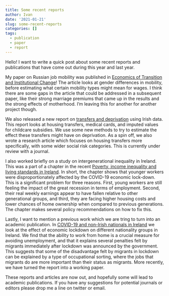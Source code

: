 ```yaml
---
title: Some recent reports
author: Ivan
date: '2021-01-21'
slug: some-recent-reports
categories: []
tags:
  - publication
  - paper
  - report
---
```



Hello! I want to write a quick post about some recent reports and publications that have come out during this year and last year.

My paper on Russian job mobility was published in [Economics of Transition and Institutional Change](https://onlinelibrary.wiley.com/doi/abs/10.1111/ecot.12264)! 
The article looks at gender differences in mobility, before estimating what certain mobility types might mean for wages.
I think there are some gaps in the article that could be addressed in a subsequent paper, like their strong marriage premiums that came up in the results and the strong effects of motherhood. 
I'm leaving this for another for another project though.

We also released a new report on [transfers and deprivation](https://www.esri.ie/publications/social-transfers-and-deprivation-in-ireland-a-study-of-cash-and-non-cash-payments-tied) using Irish data. 
This report looks at housing transfers, medical cards, and imputed values for childcare subsidies. 
We use some new methods to try to estimate the effect these transfers might have on deprivation.
As a spin off, we also wrote a research article which focuses on housing transfers more specifically, with some wider social risk categories.
This is currently under review with a journal.

I also worked briefly on a study on intergenerational inequality in Ireland. 
This was a part of a chapter in the recent [Poverty, income inequality and living standards in Ireland](https://www.esri.ie/publications/poverty-income-inequality-and-living-standards-in-ireland-0). 
In short, the chapter shows that younger workers were disproportionately affected by the COVID-19 economic lock-down.
This is a significant problem for three reasons.
First, young workers are still feeling the impact of the great recession in terms of employment.
Second, their real weekly earnings appear to have fallen relative to other generational groups, and third, they are facing higher housing costs and lower chances of home ownership when compared to previous generations. 
The chapter makes several policy recommendations on how to fix this. 

Lastly, I want to mention a previous work which we are tring to turn into an academic publication. 
In [COVID-19 and non-Irish nationals in Ireland](https://www.esri.ie/publications/covid-19-and-non-irish-nationals-in-ireland) we look at the effect of economic lockdown on different nationality groups in Ireland.
We find that the ability to work from home is a crucial measure for avoiding unemployment, and that it explains several penalties felt by migrants immediately after lockdown was announced by the government. 
This suggests that some of the disadvantage felt by migrants in lockdown can be explained by a type of occupational sorting, where the jobs that migrants do are more important than their status as migrants.
More recently, we have turned the report into a working paper.

These reports and articles are now out, and hopefully some will lead to academic publications.
If you have any suggestions for potential journals or editors please drop me a line on twitter or email.